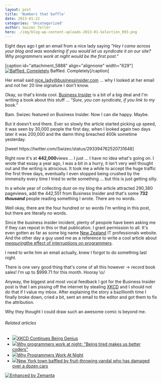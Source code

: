 ```yaml
---
layout: post
title: 'Numbers that baffle'
date: 2013-01-22
categories: 'Uncategorized'
author: Swizec Teller
hero: ./img/blog-wp-content-uploads-2013-01-Selection_093.png
---
```

Eight days ago I get an email from a nice lady saying _"Hey I came across your blog and was wondering if you would let us syndicate it on our site? Why programmers work at night would be the first post."_



\[caption id="attachment_5888" align="alignnone" width="629"][![Baffled. Completely](./img/blog-wp-content-uploads-2013-01-Selection_093.png "Baffled. Completely")](http://www.businessinsider.com/why-programmers-work-at-night-2013-1) Baffled. Completely\[/caption]



Her email said nice_lady@businessinsider.com ... why I looked at her email and not her 20 line signature I don't know.



Okay, so that's kinda cool. [Business Insider](http://www.businessinsider.com "Business Insider") is a bit of a big deal and I'm writing a book about this stuff ... _"Sure, you can syndicate, if you link to my book."_



Bam. Swizec featured on Business Insider. Now I can die happy. Maybe.



But it doesn't end there. Ever so slowly the article started picking up speed, it was seen by 30,000 people the first day, when I looked again two days later it was 200,000 and the damn thing breached 400k sometime yesterday.



\[tweet https&#x3A;//twitter.com/Swizec/status/293394762520731648]



Right now it's at **442,000**views ... I just ... I have no idea what's going on. I wrote that essay a year ago, I was a bit in a hurry, it isn't very well thought out and the writing is atrocious. It took me a while to accept the huge traffic the first three days, eventually I even stopped being crushed by the immensity every time I tried to write something ... but this is just getting silly.



In a whole year of collecting dust on my blog the article attracted 290,380 pageviews, add the 442,551 from Business Insider and that's some **732 _thousand_** people reading something I wrote. There are no words.



Well okay, there are the four hundred or so words I'm writing in this post, but there are literally no words.



Since the business insider incident, plenty of peopole have been asking me if they can repost in this or that publication. I grant permission to all. It's even gotten as far as some big name [New Zealand](<http://maps.google.com/maps?ll=-41.2833333333,174.45&spn=10.0,10.0&q=-41.2833333333,174.45 (New%20Zealand)&t=h> "New Zealand") IT professionals website. And the other day a guy used me as a reference to write a cool article about _[measuring](http://blog.ninlabs.com/2013/01/programmer-interrupted/)_[the effect of interruptions on programmers](http://blog.ninlabs.com/2013/01/programmer-interrupted/).



I need to write him an email actually, knew I forgot to do something last night.



There is one very good thing that's come of all this however -> record book sales! I'm up to $999.71 for this month. Hooray \\o/



Anyway, the biggest and most vocal feedback I got for the Business Insider post is that I am pissing off the internet by stealing [XKCD](http://xkcd.com/ "Xkcd") and I should not do that if I value my inbox. After explaining the story a bazillionth time I finally broke down, cried a bit, sent an email to the editor and got them to fix the attribution.



Why they thought I could draw such an awesome comic is beyond me.

###### Related articles

- [![](http://i.zemanta.com/139865237_80_80.jpg)](http://coltmonday.wordpress.com/2013/01/22/xkcd-contintues-being-genius/)[XKCD Continues Being Genius](http://coltmonday.wordpress.com/2013/01/22/xkcd-contintues-being-genius/)
- [![](http://i.zemanta.com/138526853_80_80.jpg)](http://www.whiteboardmag.com/why-programmers-work-at-night-being-tired-makes-us-better-coders/)[Why programmers work at night: "Being tired makes us better coders"](http://www.whiteboardmag.com/why-programmers-work-at-night-being-tired-makes-us-better-coders/)
- [![](http://i.zemanta.com/138571904_80_80.jpg)](http://danlargo.com/2013/01/16/why-programmers-work-at-night/)[Why Programmers Work At Night](http://danlargo.com/2013/01/16/why-programmers-work-at-night/)
- [![](http://i.zemanta.com/139574853_80_80.jpg)](http://www.foxnews.com/us/2013/01/21/new-york-town-baffled-by-fruit-throwing-vandal-who-has-damaged-over-dozen-cars/)[New York town baffled by fruit-throwing vandal who has damaged over a dozen cars](http://www.foxnews.com/us/2013/01/21/new-york-town-baffled-by-fruit-throwing-vandal-who-has-damaged-over-dozen-cars/)

[![Enhanced by Zemanta](http://img.zemanta.com/zemified_e.png?x-id=1e5ed322-316b-4673-8a37-701bb8833faa)](http://www.zemanta.com/?px "Enhanced by Zemanta")